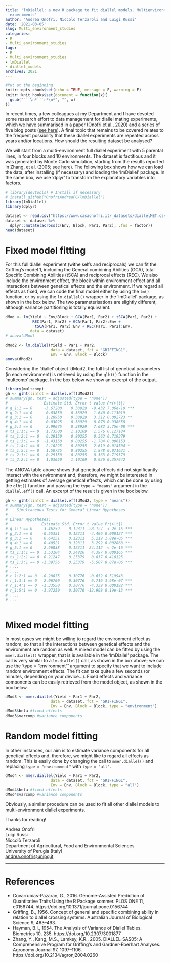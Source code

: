 ```yaml
---
title: 'lmDiallel: a new R package to fit diallel models. Multienvironment diallel
  experiments'
author: "Andrea Onofri, Niccolò Terzaroli and Luigi Russi"
date: '2021-03-05'
slug: Multi_environment_studies
categories:
- R
- Multi_environment_studies
tags:
- R
- Multi_environment_studies
- lmDiallel
- diallel_models
archives: 2021
---
```



```r
#Put at the beginning
knitr::opts_chunk$set(echo = TRUE, message = F, warning = F)
knitr::knit_hooks$set(document = function(x){ 
  gsub("```\n*```r*\n*", "", x) 
})
```

In recent times, a few colleagues at my Department and I have devoted some research effort to data management for diallel mating experiments, which we have summarised in a paper ([Onofri et al., 2020](https://link.springer.com/article/10.1007/s00122-020-03716-8)) and a series of five blog posts ([see here](https://www.statforbiology.com/tags/diallel_models/)). A final topic that remains to be covered relates to the frequent possibility that these diallel experiments are repeated across years and/or locations. How should the resulting dataset be analysed?

We will start from a multi-environment full diallel experiment with 5 parental lines, in four blocks and 10 environments. The dataset is factitious and it was generated by Monte Carlo simulation, starting from the results reported in Zhang, et al. (2005; [see here](https://acsess.onlinelibrary.wiley.com/doi/abs/10.2134/agronj2004.0260)). The following box shows how we can load the data, after installing (if necessary) and loading the 'lmDiallel' package. In the same box, we use 'dplyr' to transform the explanatory variables into factors.

```r
# library(devtools) # Install if necessary
# install_github("OnofriAndreaPG/lmDiallel")
library(lmDiallel)
library(dplyr)

dataset <- read.csv("https://www.casaonofri.it/_datasets/diallelMET.csv", header = T)
dataset <- dataset %>% 
  dplyr::mutate(across(c(Env, Block, Par1, Par2), .fns = factor))
head(dataset)
```


# Fixed model fitting

For this full diallel experiment (withe selfs and reciprocals) we can fit the Griffing's model 1, including the General combining Abilities (GCA), total Specific Combining Abilities (tSCA) and reciprocal effects (REC). We also include the environment effect, the block within environment effect and all interactions between genetical effects and the environment. If we regard all effects as fixed, we can code the final model either by using the `lm() ` function, or by using the `lm.diallel()` wrapper in the 'lmDiallel' package, as shown in the box below. The two parameterisations are slightly different, although variance partitioning is totally equivalent.


```r
dMod <- lm(Yield ~ Env/Block + GCA(Par1, Par2) + tSCA(Par1, Par2) + 
            REC(Par1, Par2) + GCA(Par1, Par2):Env + 
             tSCA(Par1, Par2):Env + REC(Par1, Par2):Env,
           data = dataset)
# anova(dMod)

dMod2 <- lm.diallel(Yield ~ Par1 + Par2,
                    data = dataset, fct = "GRIFFING1",
                    Env = Env, Block = Block)
anova(dMod2)
```

Considering the 'diallel' object 'dMod2, the full list of genetical parameters (in each environment) is retrieved by using the `glht()` function in the 'multcomp' package. In the box below we show an excerpt of the output.

```r
library(multcomp)
gh <- glht(linfct = diallel.eff(dMod2))
# summary(gh, test = adjusted(type = "none"))
#                Estimate Std. Error t value Pr(>|t|)    
# g_1:1 == 0     -3.67200    0.38929  -9.432 7.06e-10 ***
# g_2:1 == 0     -0.63850    0.38929  -1.640 0.113019    
# g_3:1 == 0      1.28950    0.38929   3.312 0.002723 ** 
# g_4:1 == 0      0.03025    0.38929   0.078 0.938658    
# g_5:1 == 0      2.99075    0.38929   7.682 3.75e-08 ***
# ts_1:1:1 == 0   1.73500    1.10109   1.576 0.127184    
# ts_1:2:1 == 0   0.29150    0.80255   0.363 0.719379    
# ts_1:3:1 == 0  -1.43150    0.80255  -1.784 0.086153 .  
# ts_1:4:1 == 0  -2.10225    0.80255  -2.619 0.014504 *  
# ts_1:5:1 == 0   1.50725    0.80255   1.878 0.071631 .  
# ts_2:1:1 == 0   0.29150    0.80255   0.363 0.719379    
# ts_2:2:1 == 0   1.03050    1.10109   0.936 0.357942   
```


The ANOVA table above shows that genetical effects did not significantly interact with the environment and, therefore, we might be interested in getting estimates of average genetical effects, which can be done by using the `glht()` function and passing the `type = "means"` argument in the `diallel.eff()` call. An excerpt of the result is given in the box below.

```r
gh <- glht(linfct = diallel.eff(dMod2, type = "means"))
# summary(gh, test = adjusted(type = "none"))
# 	 Simultaneous Tests for General Linear Hypotheses
# 
# Linear Hypotheses:
#               Estimate Std. Error t value Pr(>|t|)    
# g_1:1 == 0    -3.46259    0.12311 -28.127  < 2e-16 ***
# g_2:1 == 0    -0.55351    0.12311  -4.496 0.000127 ***
# g_3:1 == 0     0.64251    0.12311   5.219 1.89e-05 ***
# g_4:1 == 0     0.40521    0.12311   3.292 0.002868 ** 
# g_5:1 == 0     2.96838    0.12311  24.112  < 2e-16 ***
# ts_1:1:1 == 0  1.53104    0.34820   4.397 0.000165 ***
# ts_1:2:1 == 0  0.21247    0.25379   0.837 0.410125    
# ts_1:3:1 == 0 -1.39756    0.25379  -5.507 8.87e-06 ***
# ....
# ....
# r_1:2:1 == 0  -0.20075    0.30776  -0.652 0.519943    
# r_1:3:1 == 0   2.06700    0.30776   6.716 3.98e-07 ***
# r_1:4:1 == 0  -1.33550    0.30776  -4.339 0.000192 ***
# r_1:5:1 == 0  -3.97250    0.30776 -12.908 8.19e-13 ***
# ....
# ...
  
```


# Mixed model fitting

In most cases we might be willing to regard the environment effect as random, so that all the interactions between genetical effects and the environment are random as well. A mixed model can be fitted by using the `mmer.diallel()` wrapper, that is is available in the 'lmDiallel' package. The call is very similar to a `lm.diallel()` call, as shown in the box above; we can use the 'type = "environment"' argument to specify that we want to include random environment effects. The fit can take quite a few seconds (or minutes, depending on your device...). Fixed effects and variance components can be easily retrieved from the model object, as shown in the box below.

```r
dMod3 <- mmer.diallel(Yield ~ Par1 + Par2,
                    data = dataset, fct = "GRIFFING1",
                    Env = Env, Block = Block, type = "environment")
dMod3$beta #fixed effects
dMod3$varcomp #variance components
```

# Random model fitting

In other instances, our aim is to estimate variance components for all genetical effects and, therefore, we might like to regard all effects as random. This is easily done by changing the call to `mmer.diallel()` and replacing `type = "environment"` with `type = "all"`.

```r
dMod4 <- mmer.diallel(Yield ~ Par1 + Par2,
                    data = dataset, fct = "GRIFFING1",
                    Env = Env, Block = Block, type = "all")
dMod4$beta #fixed effects
dMod4$varcomp #variance components
```


Obviously, a similar procedure can be used to fit all other diallel models to multi-environment diallel experiments.


Thanks for reading!


Andrea Onofri    
Luigi Russi    
Niccolò Terzaroli    
Department of Agricultural, Food and Environmental Sciences        
University of Perugia (Italy)        
[andrea.onofri@unipg.it](mailto:andrea.onofri@unipg.it)    

 
---

# References

* Covarrubias-Pazaran, G., 2016. Genome-Assisted Prediction of Quantitative Traits Using the R Package sommer. PLOS ONE 11, e0156744. https://doi.org/10.1371/journal.pone.0156744
* Griffing, B., 1956. Concept of general and specific combining ability in relation to diallel crossing systems. Australian Journal of Biological Science 9, 463--493.
* Hayman, B.I., 1954. The Analysis of Variance of Diallel Tables. Biometrics 10, 235. https://doi.org/10.2307/3001877
* Zhang, Y., Kang, M.S., Lamkey, K.R., 2005. DIALLEL-SAS05: A Comprehensive Program for Griffing’s and Gardner-Eberhart Analyses. Agronomy Journal 97, 1097–1106. https://doi.org/10.2134/agronj2004.0260

